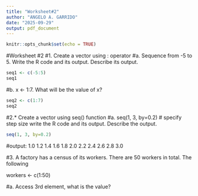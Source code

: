```yaml
---
title: "Worksheet#2"
author: "ANGELO A. GARRIDO"
date: "2025-09-29"
output: pdf_document
---
```


```r
knitr::opts_chunk$set(echo = TRUE)
```

#Worksheet #2
#1. Create a vector using : operator
#a. Sequence from -5 to 5. Write the R code and its output. Describe its output.
```r
seq1 <- c(-5:5)
seq1
```
#b. x <- 1:7. What will be the value of x?
```r
seq2 <- c(1:7)
seq2
```
#2.* Create a vector using seq() function
#a. seq(1, 3, by=0.2) # specify step size write the R code and its output. Describe the output.
```r
seq(1, 3, by=0.2)
```
#output: 1.0 1.2 1.4 1.6 1.8 2.0 2.2 2.4 2.6 2.8 3.0

#3. A factory has a census of its workers. There are 50 workers in total. The following

workers <- c(1:50)

#a. Access 3rd element, what is the value?



